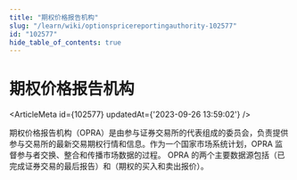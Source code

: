 ```yaml
---
title: "期权价格报告机构"
slug: "/learn/wiki/optionspricereportingauthority-102577"
id: "102577"
hide_table_of_contents: true
---
```



# 期权价格报告机构

<ArticleMeta id={102577} updatedAt={'2023-09-26 13:59:02'} />
<div className='border-solid border-b border-t-0 my-4 border-[var(--ifm-color-gray-300)]' />

期权价格报告机构（OPRA）是由参与证券交易所的代表组成的委员会，负责提供参与交易所的最新交易期权行情和信息。作为一个国家市场系统计划，OPRA 监督参与者交换、整合和传播市场数据的过程。 OPRA 的两个主要数据源包括（已完成证券交易的最后报告）和（期权的买入和卖出报价）。
